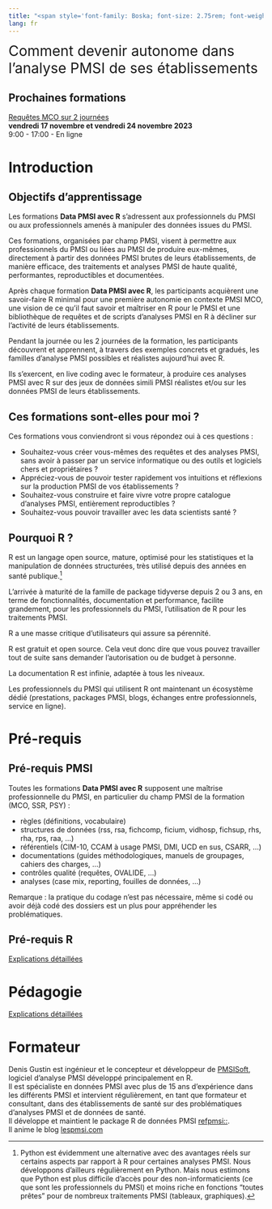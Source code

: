 ```yaml
---
title: "<span style='font-family: Boska; font-size: 2.75rem; font-weight: 800;'>Formations Data PMSI avec R</span>"
lang: fr
---
```


<span style='font-size: 1.75rem; font-weight: 400;'>Comment devenir autonome dans l'analyse PMSI de ses établissements</span>

::: {.callout-note}
## Prochaines formations

[Requêtes MCO sur 2 journées](formations/pmsi_mco_requete.qmd)\
**vendredi 17 novembre et vendredi 24 novembre 2023**\
9:00 - 17:00 - En ligne 
:::


# Introduction  

## Objectifs d'apprentissage  

Les formations **Data PMSI avec R** s'adressent aux professionnels du PMSI ou aux professionnels amenés à manipuler des données issues du PMSI.  

Ces formations, organisées par champ PMSI, visent à permettre aux professionnels du PMSI ou liées au PMSI de produire eux-mêmes, directement à partir des données PMSI brutes de leurs établissements, de manière efficace, des traitements et analyses PMSI de haute qualité, performantes, reproductibles et documentées.  

Après chaque formation **Data PMSI avec R**, les participants acquièrent une savoir-faire R minimal pour une première autonomie en contexte PMSI MCO, une vision de ce qu'il faut savoir et maîtriser en R pour le PMSI et une bibliothèque de requêtes et de scripts d'analyses PMSI en R à décliner sur l'activité de leurs établissements.  

Pendant la journée ou les 2 journées de la formation, les participants découvrent et apprennent, à travers des exemples concrets et gradués, les familles d'analyse PMSI possibles et réalistes aujourd'hui avec R.  

Ils s'exercent, en live coding avec le formateur, à produire ces analyses PMSI avec R sur des jeux de données simili PMSI réalistes et/ou sur les données PMSI de leurs établissements. 

## Ces formations sont-elles pour moi ?

Ces formations vous conviendront si vous répondez oui à ces questions :  

- Souhaitez-vous créer vous-mêmes des requêtes et des analyses PMSI, sans avoir à passer par un service informatique ou des outils et logiciels chers et propriétaires ?
- Appréciez-vous de pouvoir tester rapidement vos intuitions et réflexions sur la production PMSI de vos établissements ?
- Souhaitez-vous construire et faire vivre votre propre catalogue d'analyses PMSI, entièrement reproductibles ?
- Souhaitez-vous pouvoir travailler avec les data scientists santé ?

## Pourquoi R ?

R est un langage open source, mature, optimisé pour les statistiques et la manipulation de données structurées, très utilisé depuis des années en santé publique.[^1]  

L'arrivée à maturité de la famille de package tidyverse depuis 2 ou 3 ans, en terme de fonctionnalités, documentation et performance, facilite grandement, pour les professionnels du PMSI, l'utilisation de R pour les traitements PMSI.  

R a une masse critique d'utilisateurs qui assure sa pérennité.  

R est gratuit et open source. Cela veut donc dire que vous pouvez travailler tout de suite sans demander l'autorisation ou de budget à personne.  

La documentation R est infinie, adaptée à tous les niveaux.  

Les professionnels du PMSI qui utilisent R ont maintenant un écosystème dédié (prestations, packages PMSI, blogs, échanges entre professionnels, service en ligne).  

# Pré-requis  

## Pré-requis PMSI  

Toutes les formations **Data PMSI avec R** supposent une maîtrise professionnelle du PMSI, en particulier du champ PMSI de la formation (MCO, SSR, PSY) :  

- règles (définitions, vocabulaire)
- structures de données (rss, rsa, fichcomp, ficium, vidhosp, fichsup, rhs, rha, rps, raa, ...)
- référentiels (CIM-10, CCAM à usage PMSI, DMI, UCD en sus, CSARR, ...)
- documentations (guides méthodologiques, manuels de groupages, cahiers des charges, ...)
- contrôles qualité (requêtes, OVALIDE, ...)
- analyses (case mix, reporting, fouilles de données, ...)

Remarque : la pratique du codage n'est pas nécessaire, même si codé ou avoir déjà codé des dossiers est un plus pour appréhender les problématiques.  

## Pré-requis R  
 
[Explications détaillées](base_R.qmd)

# Pédagogie  

[Explications détaillées](pedagogie.qmd)

# Formateur  

Denis Gustin est ingénieur et le concepteur et développeur de [PMSISoft](https://www.pmsisoft.com){target="_blank"}, logiciel d'analyse PMSI développé principalement en R.  
Il est spécialiste en données PMSI avec plus de 15 ans d'expérience dans les différents PMSI et intervient régulièrement, en tant que formateur et consultant, dans des établissements de santé sur des problématiques d'analyses PMSI et de données de santé.  
Il développe et maintient le package R de données PMSI [refpmsi::](https://denisgustin.github.io/refpmsi/index.html){target="_blank"}.  
Il anime le blog [lespmsi.com](https://www.lespmsi.com){target="_blank"}

[^1]: Python est évidemment une alternative avec des avantages réels sur certains aspects par rapport à R pour certaines analyses PMSI. Nous développons d'ailleurs régulièrement en Python. Mais nous estimons que Python est plus difficile d'accès pour des non-informaticients (ce que sont les professionnels du PMSI) et moins riche en fonctions "toutes prêtes" pour de nombreux traitements PMSI (tableaux, graphiques). 
